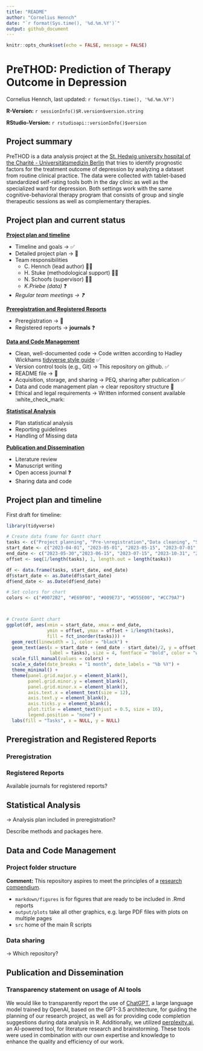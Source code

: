 ```yaml
---
title: "README"
author: "Cornelius Hennch"
date: "`r format(Sys.time(), '%d.%m.%Y')`"
output: github_document
---
```


```r
knitr::opts_chunk$set(echo = FALSE, message = FALSE)
```

# PreTHOD: Prediction of Therapy Outcome in Depression

Cornelius Hennch, last updated: `r format(Sys.time(), '%d.%m.%Y')`

**R-Version:** `r sessionInfo()$R.version$version.string`

**RStudio-Version:** `r rstudioapi::versionInfo()$version`

<!-- ## Table of contents -->

<!-- -   [Project summary](#Project-summary) -->
<!-- -   [Project plan and current status](#project-plan-and-current-status) -->

## Project summary {#project-summary}

PreTHOD is a data analysis project at the [St. Hedwig university hospital of the Charité - Universitätsmedizin Berlin](https://psychiatrie-psychotherapie.charite.de/fuer_patienten/charite_im_shk/ "Link to hospital web-site") that tries to identify prognostic factors for the treatment outcome of depression by analyzing a dataset from routine clinical practice. The data were collected with tablet-based standardized self-rating tools both in the day clinic as well as the specialized ward for depression. Both settings work with the same cognitive-behavioral therapy program that consists of group and single therapeutic sessions as well as complementary therapies.

## Project plan and current status {#project-plan-and-current-status}

[**Project plan and timeline**](#project-plan-and-timeline)

-   Timeline and goals → ✅
-   Detailed project plan → 🚧
-   Team responsibilities
    -   C. Hennch (lead author) 🧑‍🔬
    -   H. Stuke (methodological support) 👨‍💻
    -   N. Schoofs (supervisor) 👩‍⚕️
    -   *K.Priebe (data)* ❓
-   *Regular team meetings → ❓*

[**Preregistration and Registered Reports**](#preregistration-and-registered-reports)

-   Preregistration → 🚧
-   Registered reports → **journals** ❓

[**Data and Code Management**](#data-and-code-management)

-   Clean, well-documented code → Code written according to Hadley Wickhams [tidyverse style guide](https://style.tidyverse.org) ✅
-   Version control tools (e.g., Git) → This repository on github. ✅
-   README file → 🚧
-   Acquisition, storage, and sharing → PEQ, sharing after publication ✅
-   Data and code management plan → clear repository structure 🚧
-   Ethical and legal requirements → Written informed consent available :white_check_mark:

[**Statistical Analysis**](#statistical-analysis)

-   Plan statistical analysis
-   Reporting guidelines
-   Handling of Missing data


[**Publication and Dissemination**](#publication-and-dissemination)

-   Literature review
-   Manuscript writing
-   Open access journal ❓
-   Sharing data and code

## Project plan and timeline {#project-plan-and-timeline}

First draft for timeline:

```r

library(tidyverse)

# Create data frame for Gantt chart
tasks <- c("Project planning", "Pre-\nregistration","Data cleaning", "Statistical analysis", "Manuscript preparation")
start_date <- c("2023-04-01", "2023-05-01", "2023-05-15", "2023-07-01", "2023-10-01")
end_date <- c("2023-05-30","2023-06-15", "2023-07-15", "2023-10-31", "2024-01-01")
offset <- seq(1/length(tasks), 1, length.out = length(tasks))

df <- data.frame(tasks, start_date, end_date)
df$start_date <- as.Date(df$start_date)
df$end_date <- as.Date(df$end_date)

# Set colors for chart
colors <- c("#0072B2", "#E69F00", "#009E73", "#D55E00", "#CC79A7")



# Create Gantt chart
ggplot(df, aes(xmin = start_date, xmax = end_date,  
               ymin = offset, ymax = offset + 1/length(tasks), 
               fill = fct_inorder(tasks))) +
  geom_rect(linewidth = 1, color = "black") +
  geom_text(aes(x = start_date + (end_date - start_date)/2, y = offset + 0.5/length(tasks), 
                label = tasks), size = 4, fontface = "bold", color = "white") +
  scale_fill_manual(values = colors) +
  scale_x_date(date_breaks = "1 month", date_labels = "%b %Y") +
  theme_minimal() +
  theme(panel.grid.major.y = element_blank(),
        panel.grid.minor.y = element_blank(),
        panel.grid.minor.x = element_blank(),
        axis.text.x = element_text(size = 12),
        axis.text.y = element_blank(),
        axis.ticks.y = element_blank(),
        plot.title = element_text(hjust = 0.5, size = 16),
        legend.position = "none") +
  labs(fill = "Tasks", x = NULL, y = NULL)
```

## Preregistration and Registered Reports

### Preregistration

### Registered Reports

Available journals for registered reports?

## Statistical Analysis

→ Analysis plan included in preregistration?

Describe methods and packages here.

## Data and Code Management {#data-and-code-management}

### Project folder structure

**Comment:** This repository aspires to meet the principles of a [research compendium](https://the-turing-way.netlify.app/reproducible-research/compendia.html?highlight=compendium "Research Compendia (The Turing way)").

-   `markdown/figures` is for figures that are ready to be included in .Rmd reports
-   `output/plots` take all other graphics, e.g. large PDF files with plots on multiple pages
-   `src` home of the main R scripts

### Data sharing

→ Which repository?

## Publication and Dissemination

### Transparency statement on usage of AI tools

We would like to transparently report the use of [ChatGPT](https://chat.openai.com), a large language model trained by OpenAI, based on the GPT-3.5 architecture, for guiding the planning of our research project, as well as for providing code completion suggestions during data analysis in R. Additionally, we utilized [perplexity.ai](perplexity.ai), an AI-powered tool, for literature research and brainstorming. These tools were used in combination with our own expertise and knowledge to enhance the quality and efficiency of our work.
